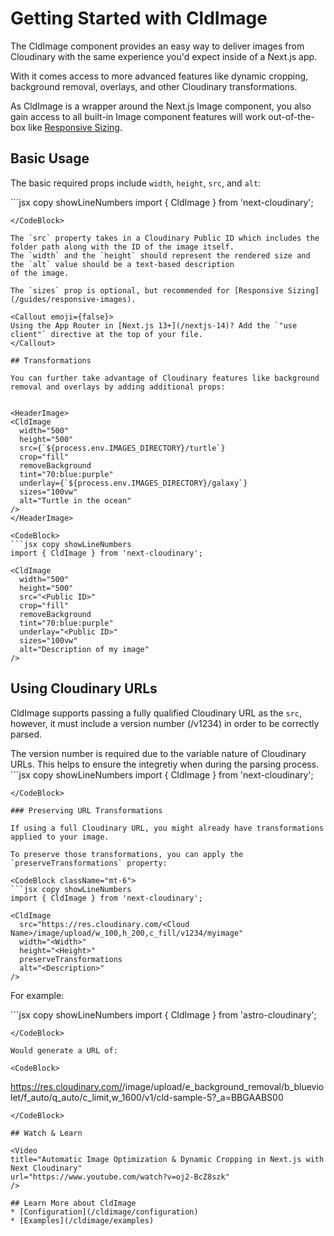 


<Head>
  <title>CldImage - Next Cloudinary</title>
  <meta name="og:title" content="Getting Started with CldImage - Next Cloudinary" />
  <meta name="og:url" content={`https://next.cloudinary.dev/cldimage/basic-usage`} />
</Head>

<OgImage
  title="CldImage"
  twitterTitle="Getting Started with CldImage"
/>

# Getting Started with CldImage

The CldImage component provides an easy way to deliver images from Cloudinary with the same experience you'd expect inside of a Next.js app.

With it comes access to more advanced features like dynamic cropping, background removal, overlays, and other Cloudinary transformations.

As CldImage is a wrapper around the Next.js Image component, you also gain access to all built-in Image component features will work out-of-the-box like [Responsive Sizing](/guides/responsive-images).

## Basic Usage

The basic required props include `width`, `height`, `src`, and `alt`:

<HeaderImage>
  <CldImage
    width="960"
    height="600"
    src={`${process.env.IMAGES_DIRECTORY}/turtle`}
    sizes="100vw"
    alt="Turtle in the ocean"
  />
</HeaderImage>

<CodeBlock>
  ```jsx copy showLineNumbers
  import { CldImage } from 'next-cloudinary';

  <CldImage
    width="960"
    height="600"
    src="<Public ID>"
    sizes="100vw"
    alt="Description of my image"
  />
  ```
</CodeBlock>

The `src` property takes in a Cloudinary Public ID which includes the folder path along with the ID of the image itself.
The `width` and the `height` should represent the rendered size and the `alt` value should be a text-based description
of the image.

The `sizes` prop is optional, but recommended for [Responsive Sizing](/guides/responsive-images).

<Callout emoji={false}>
  Using the App Router in [Next.js 13+](/nextjs-14)? Add the `"use client"` directive at the top of your file.
</Callout>

## Transformations

You can further take advantage of Cloudinary features like background removal and overlays by adding additional props:


<HeaderImage>
  <CldImage
    width="500"
    height="500"
    src={`${process.env.IMAGES_DIRECTORY}/turtle`}
    crop="fill"
    removeBackground
    tint="70:blue:purple"
    underlay={`${process.env.IMAGES_DIRECTORY}/galaxy`}
    sizes="100vw"
    alt="Turtle in the ocean"
  />
</HeaderImage>

<CodeBlock>
  ```jsx copy showLineNumbers
  import { CldImage } from 'next-cloudinary';

  <CldImage
    width="500"
    height="500"
    src="<Public ID>"
    crop="fill"
    removeBackground
    tint="70:blue:purple"
    underlay="<Public ID>"
    sizes="100vw"
    alt="Description of my image"
  />
  ```
</CodeBlock>

## Using Cloudinary URLs

CldImage supports passing a fully qualified Cloudinary URL as the `src`, however, it
must include a version number (/v1234) in order to be correctly parsed.

<Callout emoji={false} type="info">
  The version number is required due to the variable nature of Cloudinary URLs. This helps
  to ensure the integretiy when during the parsing process.
</Callout>

<CodeBlock className="mt-6">
  ```jsx copy showLineNumbers
  import { CldImage } from 'next-cloudinary';

  <CldImage
    width="500"
    height="500"
    src="https://res.cloudinary.com/mycloud/image/upload/v1234/myimage"
    alt="Description of my image"
  />
  ```
</CodeBlock>

### Preserving URL Transformations

If using a full Cloudinary URL, you might already have transformations applied to your image.

To preserve those transformations, you can apply the `preserveTransformations` property:

<CodeBlock className="mt-6">
  ```jsx copy showLineNumbers
  import { CldImage } from 'next-cloudinary';

  <CldImage
    src="https://res.cloudinary.com/<Cloud Name>/image/upload/w_100,h_200,c_fill/v1234/myimage"
    width="<Width>"
    height="<Height>"
    preserveTransformations
    alt="<Description>"
  />
  ```
</CodeBlock>

For example:

<HeaderImage>
  <CldImage
    src="https://res.cloudinary.com/colbycloud-next-cloudinary/image/upload/e_background_removal/b_blueviolet/f_auto/q_auto/v1/cld-sample-5"
    width="800"
    height="600"
    preserveTransformations
    alt="test"
  />
</HeaderImage>

<CodeBlock>
  ```jsx copy showLineNumbers
  import { CldImage } from 'astro-cloudinary';

  <CldImage
    src="https://res.cloudinary.com/<Cloud Name>/image/upload/e_background_removal/b_blueviolet/f_auto/q_auto/v1/cld-sample-5"
    width="<Width>"
    height="<Height>"
    preserveTransformations
    alt="test"
  />
  ```
</CodeBlock>

Would generate a URL of:

<CodeBlock>
  ```
  https://res.cloudinary.com/<Cloud Name>/image/upload/e_background_removal/b_blueviolet/f_auto/q_auto/c_limit,w_1600/v1/cld-sample-5?_a=BBGAABS00
  ```
</CodeBlock>

## Watch & Learn

<Video
  title="Automatic Image Optimization & Dynamic Cropping in Next.js with Next Cloudinary"
  url="https://www.youtube.com/watch?v=oj2-BcZ8szk"
/>

## Learn More about CldImage
* [Configuration](/cldimage/configuration)
* [Examples](/cldimage/examples)
